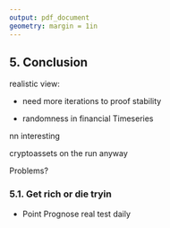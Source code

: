 ```yaml
---
output: pdf_document
geometry: margin = 1in
---
```


## 5. Conclusion


realistic view:

- need more iterations to proof  stability

- randomness in financial Timeseries

nn interesting

cryptoassets on the run anyway



Problems?





### 5.1. Get rich or die tryin



- Point Prognose real test daily





